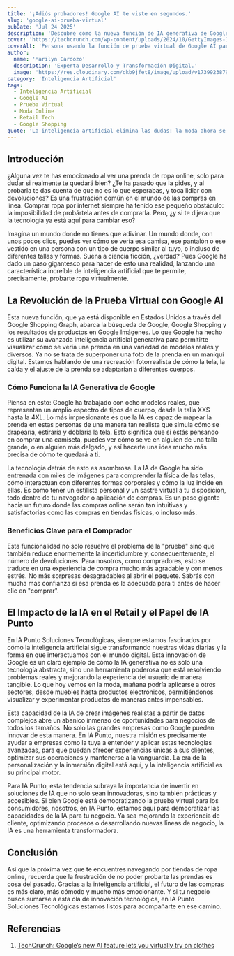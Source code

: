```yaml
---
title: '¡Adiós probadores! Google AI te viste en segundos.'
slug: 'google-ai-prueba-virtual'
pubDate: 'Jul 24 2025'
description: 'Descubre cómo la nueva función de IA generativa de Google permite a los usuarios probarse ropa virtualmente con modelos diversos, reduciendo devoluciones y mejorando la experiencia de compra online.'
cover: 'https://techcrunch.com/wp-content/uploads/2024/10/GettyImages-1337403704.jpg'
coverAlt: 'Persona usando la función de prueba virtual de Google AI para ropa'
author:
  name: 'Marilyn Cardozo'
  description: 'Experta Desarrollo y Transformación Digital.'
  image: 'https://res.cloudinary.com/dkb9jfet8/image/upload/v1739923879/marilyn_s2mi4a.png'
category: 'Inteligencia Artificial'
tags:
  - Inteligencia Artificial
  - Google AI
  - Prueba Virtual
  - Moda Online
  - Retail Tech
  - Google Shopping
quote: 'La inteligencia artificial elimina las dudas: la moda ahora se prueba con un clic.'
---
```


<h2 id="introduccion">Introducción</h2>

¿Alguna vez te has emocionado al ver una prenda de ropa online, solo para dudar si realmente te quedará bien? ¿Te ha pasado que la pides, y al probarla te das cuenta de que no es lo que esperabas, y toca lidiar con devoluciones? Es una frustración común en el mundo de las compras en línea. Comprar ropa por internet siempre ha tenido ese pequeño obstáculo: la imposibilidad de probártela antes de comprarla. Pero, ¿y si te dijera que la tecnología ya está aquí para cambiar eso?

Imagina un mundo donde no tienes que adivinar. Un mundo donde, con unos pocos clics, puedes ver cómo se vería esa camisa, ese pantalón o ese vestido en una persona con un tipo de cuerpo similar al tuyo, o incluso de diferentes tallas y formas. Suena a ciencia ficción, ¿verdad? Pues Google ha dado un paso gigantesco para hacer de esto una realidad, lanzando una característica increíble de inteligencia artificial que te permite, precisamente, probarte ropa virtualmente.

<h2 id="la-revolucion-de-la-prueba-virtual-con-google-ai">La Revolución de la Prueba Virtual con Google AI</h2>

Esta nueva función, que ya está disponible en Estados Unidos a través del Google Shopping Graph, abarca la búsqueda de Google, Google Shopping y los resultados de productos en Google Imágenes. Lo que Google ha hecho es utilizar su avanzada inteligencia artificial generativa para permitirte visualizar cómo se vería una prenda en una variedad de modelos reales y diversos. Ya no se trata de superponer una foto de la prenda en un maniquí digital. Estamos hablando de una recreación fotorrealista de cómo la tela, la caída y el ajuste de la prenda se adaptarían a diferentes cuerpos.

<h3 id="como-funciona-la-ia-generativa-de-google">Cómo Funciona la IA Generativa de Google</h3>

Piensa en esto: Google ha trabajado con ocho modelos reales, que representan un amplio espectro de tipos de cuerpo, desde la talla XXS hasta la 4XL. Lo más impresionante es que la IA es capaz de mapear la prenda en estas personas de una manera tan realista que simula cómo se drapearía, estiraría y doblaría la tela. Esto significa que si estás pensando en comprar una camiseta, puedes ver cómo se ve en alguien de una talla grande, o en alguien más delgado, y así hacerte una idea mucho más precisa de cómo te quedará a ti.

La tecnología detrás de esto es asombrosa. La IA de Google ha sido entrenada con miles de imágenes para comprender la física de las telas, cómo interactúan con diferentes formas corporales y cómo la luz incide en ellas. Es como tener un estilista personal y un sastre virtual a tu disposición, todo dentro de tu navegador o aplicación de compras. Es un paso gigante hacia un futuro donde las compras online serán tan intuitivas y satisfactorias como las compras en tiendas físicas, o incluso más.

<h3 id="beneficios-clave-para-el-comprador">Beneficios Clave para el Comprador</h3>

Esta funcionalidad no solo resuelve el problema de la "prueba" sino que también reduce enormemente la incertidumbre y, consecuentemente, el número de devoluciones. Para nosotros, como compradores, esto se traduce en una experiencia de compra mucho más agradable y con menos estrés. No más sorpresas desagradables al abrir el paquete. Sabrás con mucha más confianza si esa prenda es la adecuada para ti antes de hacer clic en "comprar".

<h2 id="el-impacto-de-la-ia-en-el-retail-y-el-papel-de-ia-punto">El Impacto de la IA en el Retail y el Papel de IA Punto</h2>

En IA Punto Soluciones Tecnológicas, siempre estamos fascinados por cómo la inteligencia artificial sigue transformando nuestras vidas diarias y la forma en que interactuamos con el mundo digital. Esta innovación de Google es un claro ejemplo de cómo la IA generativa no es solo una tecnología abstracta, sino una herramienta poderosa que está resolviendo problemas reales y mejorando la experiencia del usuario de manera tangible. Lo que hoy vemos en la moda, mañana podría aplicarse a otros sectores, desde muebles hasta productos electrónicos, permitiéndonos visualizar y experimentar productos de maneras antes impensables.

Esta capacidad de la IA de crear imágenes realistas a partir de datos complejos abre un abanico inmenso de oportunidades para negocios de todos los tamaños. No solo las grandes empresas como Google pueden innovar de esta manera. En IA Punto, nuestra misión es precisamente ayudar a empresas como la tuya a entender y aplicar estas tecnologías avanzadas, para que puedan ofrecer experiencias únicas a sus clientes, optimizar sus operaciones y mantenerse a la vanguardia. La era de la personalización y la inmersión digital está aquí, y la inteligencia artificial es su principal motor.

Para IA Punto, esta tendencia subraya la importancia de invertir en soluciones de IA que no solo sean innovadoras, sino también prácticas y accesibles. Si bien Google está democratizando la prueba virtual para los consumidores, nosotros, en IA Punto, estamos aquí para democratizar las capacidades de la IA para tu negocio. Ya sea mejorando la experiencia de cliente, optimizando procesos o desarrollando nuevas líneas de negocio, la IA es una herramienta transformadora.

<h2 id="conclusion">Conclusión</h2>

Así que la próxima vez que te encuentres navegando por tiendas de ropa online, recuerda que la frustración de no poder probarte las prendas es cosa del pasado. Gracias a la inteligencia artificial, el futuro de las compras es más claro, más cómodo y mucho más emocionante. Y si tu negocio busca sumarse a esta ola de innovación tecnológica, en IA Punto Soluciones Tecnológicas estamos listos para acompañarte en ese camino.

<h2 id="referencias">Referencias</h2>

1.  <a href="https://techcrunch.com/2025/07/24/googles-new-ai-feature-lets-you-virtually-try-on-clothes/" target="_blank" rel="noopener noreferrer">TechCrunch: Google’s new AI feature lets you virtually try on clothes</a>


